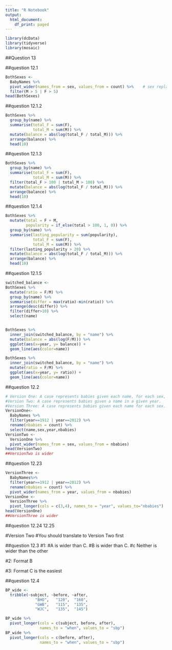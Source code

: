 ```yaml
---
title: "R Notebook"
output:
  html_document:
    df_print: paged
---
```


```r
library(dcData)
library(tidyverse)
library(mosaic)
```
##Question 13

##question 12.1
```r
BothSexes <-
  BabyNames %>%
  pivot_wider(names_from = sex, values_from = count) %>%    # sex replaced `???`
  filter(M > 5 | F > 5)
head(BothSexes)
```
##question 12.1.2
```r
BothSexes %>%
  group_by(name) %>%
  summarise(total_F = sum(F), 
            total_M = sum(M)) %>%
  mutate(balance = abs(log(total_F / total_M))) %>%
  arrange(balance) %>%                   
  head(10)
```
##question 12.1.3
```r
BothSexes %>%
  group_by(name) %>%
  summarise(total_F = sum(F), 
            total_M = sum(M)) %>%
  filter(total_F > 100 | total_M > 100) %>%        
  mutate(balance = abs(log(total_F / total_M))) %>%
  arrange(balance) %>% 
  head(10) 

```
##question 12.1.4
```r
BothSexes %>%
  mutate(total = F + M,
         popularity = if_else(total > 100, 1, 0)) %>% 
  group_by(name) %>%
  summarise(lasting_popularity = sum(popularity),
            total_F = sum(F), 
            total_M = sum(M)) %>%
  filter(lasting_popularity > 20) %>% 
  mutate(balance = abs(log(total_F / total_M))) %>%
  arrange(balance) %>%
  head(10)

```
##question 12.1.5
```r
switched_balance <-
BothSexes %>%
  mutate(ratio = F/M) %>%
  group_by(name) %>%
  summarise(differ = max(ratio)-min(ratio)) %>%
  arrange(desc(differ)) %>%
  filter(differ>10) %>% 
  select(name)


BothSexes %>%
  inner_join(switched_balance, by = "name") %>%
  mutate(balance = abs(log(F/M))) %>%
  ggplot(aes(x=year, y= balance)) +
  geom_line(aes(color=name))

BothSexes %>%
  inner_join(switched_balance, by = "name") %>%
  mutate(ratio = F/M) %>%
  ggplot(aes(x=year, y= ratio)) +
  geom_line(aes(color=name))

```

##question 12.2
```R
# Version One: A case represents babies given each name, for each sex, within a year.
#Version Two: A case represents babies given a name in a given year.
#Version Three: A case represents babies given each name for each sex.
VersionOne<-
  BabyNames %>%
  filter(year==1912 | year==2012) %>%
  rename(nbabies = count) %>%
  select(name,sex,year,nbabies)
VersionTwo <-     
  VersionOne %>%
  pivot_wider(names_from = sex, values_from = nbabies)
head(VersionTwo)
##VersionTwo is wider

```

##question 12.23
```r
VersionThree <-
  BabyNames%>%
  filter(year==1912 | year==2012) %>%
  rename(nbabies = count) %>%
  pivot_wider(names_from = year, values_from = nbabies)
VersionOne <-
  VersionThree %>% 
  pivot_longer(cols = c(3,4), names_to = "year", values_to="nbabies") 
head(VersionOne)
##VersionThree is wider
```
##question 12.24 12.25

#Version Two 
#You should translate to Version Two first 

##question 12.3
#1:
#A is wider than C.
#B is wider than C.
#c Neither is wider than the other

#2:
Format B

#3:
Format C is the easiest

##question 12.4
```r
BP_wide <- 
  tribble(~subject, ~before, ~after, 
             "BHO",   "120",  "160",
             "GWB",   "115",  "135", 
             "WJC",   "135",  "145")

BP_wide %>%
  pivot_longer(cols = c(subject, before, after), 
               names_to = "when", values_to = "sbp")
BP_wide %>%
  pivot_longer(cols = c(before, after),     
               names_to = "when", values_to = "sbp")

```